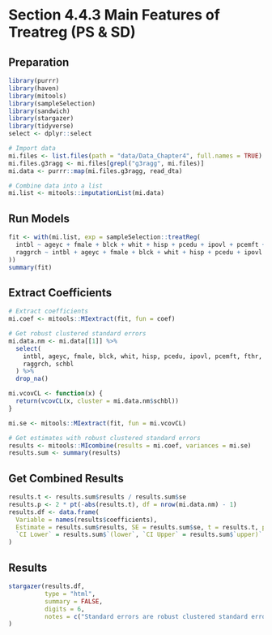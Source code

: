 # Section 4.4.3 Main Features of Treatreg (PS & SD)

## Preparation

```r
library(purrr)
library(haven)
library(mitools)
library(sampleSelection)
library(sandwich)
library(stargazer)
library(tidyverse)
select <- dplyr::select
```

```r
# Import data
mi.files <- list.files(path = "data/Data_Chapter4", full.names = TRUE)
mi.files.g3ragg <- mi.files[grepl("g3ragg", mi.files)]
mi.data <- purrr::map(mi.files.g3ragg, read_dta)

# Combine data into a list
mi.list <- mitools::imputationList(mi.data)
```

## Run Models

```r
fit <- with(mi.list, exp = sampleSelection::treatReg(
  intbl ~ ageyc + fmale + blck + whit + hisp + pcedu + ipovl + pcemft + fthr + dicsaca2 + dicsint2,
  raggrch ~ intbl + ageyc + fmale + blck + whit + hisp + pcedu + ipovl + pcemft + fthr
))
summary(fit)
```

## Extract Coefficients

```r
# Extract coefficients
mi.coef <- mitools::MIextract(fit, fun = coef)

# Get robust clustered standard errors
mi.data.nm <- mi.data[[1]] %>%
  select(
    intbl, ageyc, fmale, blck, whit, hisp, pcedu, ipovl, pcemft, fthr, dicsaca2, dicsint2,
    raggrch, schbl
  ) %>%
  drop_na()

mi.vcovCL <- function(x) {
  return(vcovCL(x, cluster = mi.data.nm$schbl))
}

mi.se <- mitools::MIextract(fit, fun = mi.vcovCL)

# Get estimates with robust clustered standard errors
results <- mitools::MIcombine(results = mi.coef, variances = mi.se)
results.sum <- summary(results)
```

## Get Combined Results

```r
results.t <- results.sum$results / results.sum$se
results.p <- 2 * pt(-abs(results.t), df = nrow(mi.data.nm) - 1)
results.df <- data.frame(
  Variable = names(results$coefficients),
  Estimate = results.sum$results, SE = results.sum$se, t = results.t, p = results.p,
  `CI Lower` = results.sum$`(lower`, `CI Upper` = results.sum$`upper)`
)
```

## Results

```r
stargazer(results.df,
          type = "html",
          summary = FALSE,
          digits = 6,
          notes = c("Standard errors are robust clustered standard errors")
)
```


